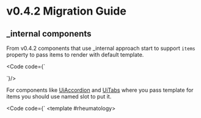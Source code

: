 
<Meta title="Releases/v0.4.x/v0.4.2/Migration Guide" />

# v0.4.2 Migration Guide

## _internal components
From v0.4.2 components that use _internal approach start to support `items` property to pass items to render with default template.

<Code code={`
<template>
  <UiBulletPoints :items="items" />
</template>

<script setup>

const items = ref(["Painful swallowing", "Stuffy nose", "Sneeze"])
</script>
`}/>

For components like [UiAccordion](/docs/organisms-accordion--multiple-items) and [UiTabs](/docs/organisms-tabs--common) where you pass template for items you should use named slot to put it.

<Code code={`
<template>
 <UiAccordion
  v-model="modelValue"
  :items="items"
 >
  <template #mortphology>
    <!-- HTML for mortphology accordion item -->
  </template>
  <template #rheumatology>
    <!-- HTML for rheumatology accordion item -->
  </template>
 </UiAccordion>
<template>

<script setup>

const items = ref([
  {
    name: 'mortphology',
    title: 'Mortphology'
  }, 
  {
    name: 'rheumatology',
    title: 'Rheumatology blood tests panel'
  },
])
</script>
`}/>

New approach is another way to render items. You can still use `default` slot and `v-for` to pass items.

<Code code={`
<template>
  <UiBulletPoints>
    <template
      v-for="(item, key) in items"
      :key="key"
    >
      <UiBulletPointsItem>
        <UiText>{{item}}</UiText>
      </UiBulletPointsItem>
    </template>
  </UiBulletPoints
</template>

<script setup>

const items = ref(["Painful swallowing", "Stuffy nose", "Sneeze"])
</script>
`}/>

### Used
* [UiBulletPoints](/docs/molecules-bulletpoints--unordered-list)
* [UiToggleButtonGroup](/docs/molecules-togglebuttongroup--common)
* [UiDropdown](/docs/molecules-dropdown--as-select)
* [UiList](/docs/organisms-list--unordered-list)
* [UiTabs](/docs/organisms-tabs--common)
* [UiAccordion](/docs/organisms-accordion--multiple-items)
